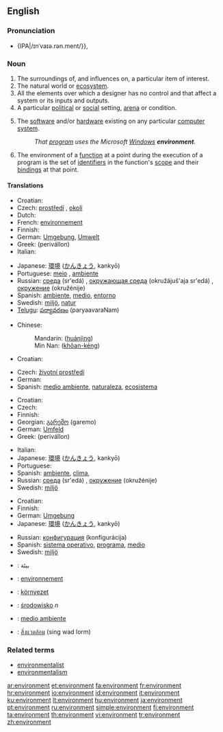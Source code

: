 {{see|Environment}}
{{wikipedia|dab=environment}}
==English==

===Pronunciation===
*{IPA|/ɪnˈvaɪə.rən.ment/}}, {{SAMPA|/In"vaI@.r@n.m@nt/}}

===Noun===
{{en-noun}}

# The surroundings of, and influences on, a particular item of interest.
# The natural world or [[ecosystem]].
# All the elements over which a designer has no control and that affect a system or its inputs and outputs.
# A particular [[political]] or [[social]] setting, [[arena]] or condition.
# {{context|computing}} The [[software]] and/or [[hardware]] existing on any particular [[computer]] [[system]].
#:''That [[program]] uses the Microsoft [[Windows]] '''environment'''.''
# {{complang}} The environment of a [[function]] at a point during the execution of a program is the set of [[identifiers]] in the function's [[scope]] and their [[bindings]] at that point.

====Translations====
{{trans-top|area around something}}
* Croatian: {{t-|hr|okruženje|n}}
* Czech: [[prostředí]] {{n}}, [[okolí]] {{n}}
* Dutch: {{t+|nl|omgeving|c}}
* French: [[environnement]]
* Finnish: {{t+|fi|ympäristö}}
* German: [[Umgebung]], [[Umwelt]]
* Greek: {{t|el|περιβάλλον|n|sc=Grek}} (perivállon)
* Italian: {{t-|it|ambiente|m}}
{{trans-mid}}
* Japanese: [[環境]] ([[かんきょう]], kankyō)
* Portuguese: [[meio]] {{m}}, [[ambiente]] {{m}}
* Russian: [[среда]] (sr'edá) {{f}}, [[окружающая среда]] (okružájuš'aja sr'edá) {{f}}, [[окружение]] (okružénije) {{n}}
* Spanish: [[ambiente]], [[medio]], [[entorno]]
* Swedish: [[miljö]], [[natur]]
* [[Telugu]]: [[పర్యావరణం]] (paryaavaraNam)
{{trans-bottom}}

{{trans-top|natural world or ecosystem}}
* Chinese:
*: Mandarin: {{zh-ts|環境|环境}} ([[huánjìng]])
*: Min Nan: {{zh-ts|環境|环境}} ([[khôan-kéng]])
* Croatian: {{t-|hr|ekosustav|m}}
{{trans-mid}}
* Czech: [[životní prostředí]] {{n}}
* German: {{t+|de|Umwelt}}
* Spanish: [[medio ambiente]], [[naturaleza]], [[ecosistema]]
{{trans-bottom}}

{{trans-top|political or social setting, arena or condition}}
* Croatian: {{t-|hr|okruženje|n}}
* Czech: {{t+|cs|prostředí|n}}
* Finnish: {{t+|fi|ympäristö}}
* Georgian: [[გარემო]] (garemo)
* German: [[Umfeld]]
* Greek: {{t|el|περιβάλλον|n|sc=Grek}} (perivállon)
{{trans-mid}}
* Italian: {{t-|it|ambiente|m}}
* Japanese: [[環境]] ([[かんきょう]], kankyō)
* Portuguese: {{t+|pt|ambiente|m}}
* Spanish: [[ambiente]], [[clima]],
* Russian: [[среда]] (sr'edá) {{f}}, [[окружение]] (okružénije) {{n}}
* Swedish: [[miljö]]
{{trans-bottom}}

{{trans-top|software or hardware on a computer}}
* Croatian: {{t|hr|okolina|f}}
* Finnish: {{t+|fi|ympäristö}}
* German: [[Umgebung]]
* Japanese: [[環境]] ([[かんきょう]], kankyō)
{{trans-mid}}
* Russian: [[конфигурация]] (konfigurácija) {{f}}
* Spanish: [[sistema operativo]], [[programa]], [[medio]]
* Swedish: [[miljö]]
{{trans-bottom}}

{{checktrans}}
{{trans-top|Translations to be categorised}}
*{{ttbc|Arabic}}: بيئة
*{{ttbc|French}}: [[environnement]]
{{trans-mid}}
*{{ttbc|Hungarian}}: [[környezet]]
*{{ttbc|Polish}}: [[środowisko]] ''n''
*{{ttbc|Spanish}}: [[medio ambiente]]
*{{ttbc|Thai}}: [[สิ่งแวดล้อม]] (sing wad lorm)
{{trans-bottom}}

===Related terms===
*[[environmentalist]]
*[[environmentalism]]

[[ar:environment]]
[[et:environment]]
[[fa:environment]]
[[fr:environment]]
[[hr:environment]]
[[io:environment]]
[[id:environment]]
[[it:environment]]
[[ku:environment]]
[[lt:environment]]
[[hu:environment]]
[[ja:environment]]
[[pt:environment]]
[[ru:environment]]
[[simple:environment]]
[[fi:environment]]
[[ta:environment]]
[[th:environment]]
[[vi:environment]]
[[tr:environment]]
[[zh:environment]]